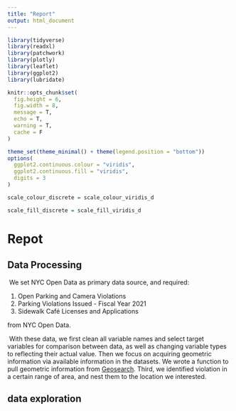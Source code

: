 ```yaml
---
title: "Report"
output: html_document
---
```


```r
library(tidyverse)
library(readxl)
library(patchwork)
library(plotly)
library(leaflet)
library(ggplot2)
library(lubridate)

knitr::opts_chunk$set(
  fig.height = 6,
  fig.width = 8,
  message = T,
  echo = T,
  warning = T,
  cache = F
)

theme_set(theme_minimal() + theme(legend.position = "bottom"))
options(
  ggplot2.continuous.colour = "viridis",
  ggplot2.continuous.fill = "viridis",
  digits = 3
)

scale_colour_discrete = scale_colour_viridis_d

scale_fill_discrete = scale_fill_viridis_d

```

# Repot{.tabset}

## Data Processing

\ We set NYC Open Data as primary data source, and required:

1. Open Parking and Camera Violations
1. Parking Violations Issued - Fiscal Year 2021
1. Sidewalk Café Licenses and Applications

from NYC Open Data.

\ With these data, we first clean all variable names and select target variables for comparison 
between data, as well as changing variable types to reflecting their actual value.
Then we focus on acquiring geometric information via available 
information in the datasets. We wrote a function to pull geometric information 
from [Geosearch](https://labs-geosearch-docs.netlify.app/). 
Third, we identified violation in a certain range of area, and nest them to the
 location we interested.
 
## data exploration
